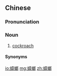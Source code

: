 ==Chinese==
{{zh-forms}}

===Pronunciation===
{{zh-pron
|m=zhāngláng
|c=zoeng1 long4
|w=1tsaan laan
|cat=n
}}

===Noun===
{{zh-noun}}

# [[cockroach]]

====Synonyms====
{{zh-dial}}

{{zh-cat|Cockroaches}}

[[io:蟑螂]]
[[mg:蟑螂]]
[[zh:蟑螂]]